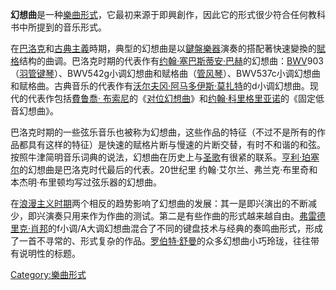 {{unreferenced|time=2011-01-04T15:39:38+00:00}}
'''幻想曲'''是一种[[樂曲形式|樂曲形式]]，它最初来源于即興創作，因此它的形式很少符合任何教科书中所提到的音乐形式。

在[[巴洛克音樂|巴洛克]]和[[古典主義音樂|古典主義]]時期，典型的幻想曲是以[[鍵盤樂器|鍵盤樂器]]演奏的搭配著快速變換的[[賦格|賦格]]结构的曲调。巴洛克时期的代表作有[[约翰·塞巴斯蒂安·巴赫|约翰·塞巴斯蒂安·巴赫]]的幻想曲：[[巴赫作品目录|BWV]]903（[[羽管键琴|羽管键琴]]）、BWV542g小调幻想曲和赋格曲（[[管风琴|管风琴]]）、BWV537c小调幻想曲和赋格曲。古典音乐的代表作有[[沃尔夫冈·阿马多伊斯·莫扎特|沃尔夫冈·阿马多伊斯·莫扎特]]的d小调幻想曲。现代的代表作包括[[費鲁喬·_布索尼|費鲁喬· 布索尼]]的《[[对位幻想曲|对位幻想曲]]》和[[约翰·科里格里亚诺|约翰·科里格里亚诺]]的《固定低音幻想曲》。

巴洛克时期的一些弦乐音乐也被称为幻想曲，这些作品的特征（不过不是所有的作品都具有这样的特征）是快速的赋格片断与慢速的片断交替，有时不和谐的和弦。按照牛津简明音乐词典的说法，幻想曲在历史上与[[圣歌|圣歌]]有很紧的联系。[[亨利·珀塞尔|亨利·珀塞尔]]的幻想曲是巴洛克时代最后的代表。20世纪里 约翰·艾尔兰、弗兰克·布里奇和本杰明·布里顿均写过弦乐器的幻想曲。

在[[浪漫主義音樂|浪漫主义时期]]两个相反的趋势影响了幻想曲的发展：其一是即兴演出的不断减少，即兴演奏只用来作为作曲的测试。第二是有些作曲的形式越来越自由。[[弗雷德里克·肖邦|弗雷德里克·肖邦]]的f小调/A大调幻想曲混合了不同的键盘技术与经典的奏鸣曲形式，形成了一首不寻常的、形式复杂的作品。[[罗伯特·舒曼|罗伯特·舒曼]]的众多幻想曲小巧玲珑，往往带有说明性的标题。

[[Category:樂曲形式|Category:樂曲形式]]